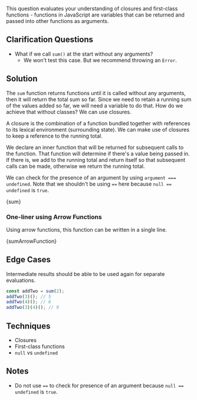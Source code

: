 

This question evaluates your understanding of closures and first-class functions - functions in JavaScript are variables that can be returned and passed into other functions as arguments.

## Clarification Questions

- What if we call `sum()` at the start without any arguments?
  - We won't test this case. But we recommend throwing an `Error`.

## Solution

The `sum` function returns functions until it is called without any arguments, then it will return the total sum so far. Since we need to retain a running sum of the values added so far, we will need a variable to do that. How do we achieve that without classes? We can use closures.

A closure is the combination of a function bundled together with references to its lexical environment (surrounding state). We can make use of closures to keep a reference to the running total.

We declare an inner function that will be returned for subsequent calls to the function. That function will determine if there's a value being passed in. If there is, we add to the running total and return itself so that subsequent calls can be made, otherwise we return the running total.

We can check for the presence of an argument by using `argument === undefined`. Note that we shouldn't be using `==` here because `null == undefined` is `true`.

<MDXCodeBlock>{sum}</MDXCodeBlock>

### One-liner using Arrow Functions

Using arrow functions, this function can be written in a single line.

<MDXCodeBlock>{sumArrowFunction}</MDXCodeBlock>

## Edge Cases

Intermediate results should be able to be used again for separate evaluations.

```js
const addTwo = sum(2);
addTwo(3)(); // 5
addTwo(4)(); // 6
addTwo(3)(4)(); // 9
```

## Techniques

- Closures
- First-class functions
- `null` vs `undefined`

## Notes

- Do not use `==` to check for presence of an argument because `null == undefined` is `true`.

